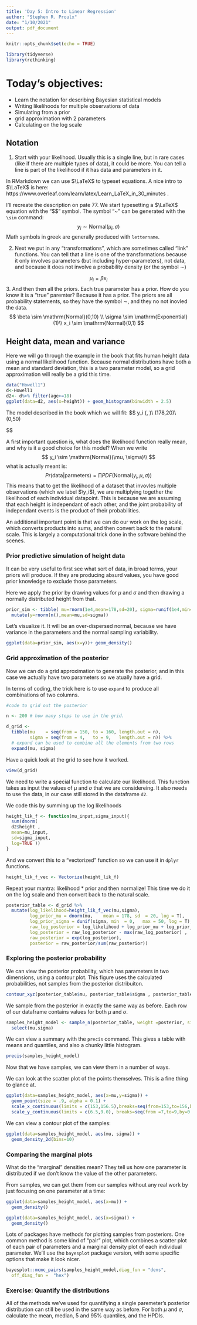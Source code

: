 ```yaml
---
title: 'Day 5: Intro to Linear Regression'
author: "Stephen R. Proulx"
date: "1/10/2021"
output: pdf_document
---
```


```r
knitr::opts_chunk$set(echo = TRUE)

library(tidyverse)
library(rethinking)
```

# Today's objectives:  

* Learn the notation for describing Bayesian statistical models  
* Writing likelihoods for multiple observations of data  
* Simulating from a prior 
* grid approximation with 2 parameters  
* Calculating on the log scale


## Notation

1. Start with your likelihood. Usually this is a single line, but in rare cases (like if there are multiple types of data), it could be more. You can tell a line is part of the likelihood if it has data and parameters in it.  


In RMarkdown we can use $\LaTeX$ to typeset equations. A nice intro to $\LaTeX$ is here: https://www.overleaf.com/learn/latex/Learn_LaTeX_in_30_minutes .

I'll recreate the description on pate 77. 
We start typesetting a $\LaTeX$ equation with the "\$\$" symbol. The symbol "~" can be generated with the `\sim` command: 
$$
y_i \sim \mathrm{Normal}(\mu_i, \sigma)
$$
Math symbols in greek are generally produced with `lettername`. 

2.  Next we put in any "transformations", which are sometimes called "link" functions.  You can tell that a line is one of the transformations because it only involves parameters (but including hyper-parameters), not data, and because it does not involve a probability density (or the symbol $\sim$)  

$$
\mu_i  = \beta  x_i
$$
3.  And then then all the priors. Each true parameter has a prior. How do you know it is a "true" paremter? Because it has a prior. The priors are all probability statements, so they have the symbol $\sim$, and they no not inovled the data.  
$$
\beta \sim \mathrm{Normal}(0,10) \\
\sigma  \sim \mathrm{Exponential}(1)\\
x_i \sim \mathrm{Normal}(0,1)
$$


## Height data, mean and variance
Here we will go through the example in the book that fits human height data using a normal likelihood function. Because normal distributions have both a mean and standard deviation, this is a two parameter model, so a grid approximation will really be a grid this time. 

```r
data("Howell1")
d<-Howell1
d2<- d%>% filter(age>=18)
ggplot(data=d2, aes(x=height)) + geom_histogram(binwidth = 2.5)
```

The model described in the book which we will fit:
$$
y_i \sim \mathrm{Normal}(\mu, \sigma)\\
\mu \sim \mathrm{Normal}(178,20)\\
\sigma \sim \mathrm{Uniform}(0,50) 

$$

A first important question is, what does the likelihood function really mean, and why is it a good choice for this model? When we write 
$$
y_i \sim \mathrm{Normal}(\mu, \sigma)\\
$$
what is actually meant is:
$$
Pr(\mathrm{data|parmeters}) = \prod PDF(\mathrm{Normal}(y_i , \mu , \sigma))
$$
This means that to get the likelihood of a dataset that invovles multiple observations (which we label $\y_i$), we are multiplying together the likelihood of each individual datapoint. This is because we are assuming that each height is independant of each other, and the joint probability of independant events is the product of their probabilities. 

An additional important point is that we can do our work on the log scale, which converts products into sums, and then convert back to the natural scale. This is largely a computational trick done in the software behind the scenes.



### Prior predictive simulation of height data
It can be very useful to first see what sort of data, in broad terms, your priors will produce. If they are producing absurd values, you have good prior knowledge to exclude those parameters. 

Here we apply the prior by drawing values for $\mu$ and $\sigma$ and then drawing a normally distributed height from that. 
```r
prior_sim <- tibble( mu=rnorm(1e4,mean=178,sd=20), sigma=runif(1e4,min=0,max=50)) %>%
  mutate(y=rnorm(n(),mean=mu,sd=sigma)) 
```

Let's visualize it. It will be an over-dispersed normal, because we have variance in the parameters and the normal sampling variability.
```r
ggplot(data=prior_sim, aes(x=y))+ geom_density()
```


### Grid approximation of the posterior
Now we can do a grid approximation to generate the posterior, and in this case we actually have two parameters so we atually have a grid. 

In terms of coding, the trick here is to use `expand` to produce all combinations of two columns.


```r
#code to grid out the posterior

n <- 200 # how many steps to use in the grid.  

d_grid <-
  tibble(mu    = seq(from = 150, to = 160, length.out = n),
         sigma = seq(from = 4,   to = 9,   length.out = n)) %>% 
  # expand can be used to combine all the elements from two rows
  expand(mu, sigma)
```


Have a quick look at the grid to see how it worked. 
```r
view(d_grid)
```


We need to write a special function to calculate our likelihood. This function takes as input the values of $\mu$ and $\sigma$ that we are considereing. It also needs to use the data, in our case still stored in the dataframe `d2`.  

We code this by summing up the log likelihoods

```r
height_lik_f <- function(mu_input,sigma_input){
  sum(dnorm(
  d2$height , 
  mean=mu_input,
  sd=sigma_input,
  log=TRUE ))
}
```

And we convert this to a "vectorized" function so we can use it in `dplyr` functions.
```r
height_lik_f_vec <- Vectorize(height_lik_f)
```



Repeat your mantra: likelihood * prior and then normalize! This time we do it on the log scale and then convert back to the natural scale.  
```r
posterior_table <- d_grid %>%
  mutate(log_likelihood=height_lik_f_vec(mu,sigma),
         log_prior_mu = dnorm(mu,    mean = 178, sd  = 20, log = T),
         log_prior_sigma = dunif(sigma, min  = 0,   max = 50, log = T),
         raw_log_posterior = log_likelihood + log_prior_mu + log_prior_sigma,
         log_posterior = raw_log_posterior - max(raw_log_posterior) ,
         raw_posterior = exp(log_posterior),
         posterior = raw_posterior/sum(raw_posterior))  
```



### Exploring the posterior probability

We can view the posterior probability, which has parameters in two dimensions, using a contour plot. This figure uses the calculated probabilities, not samples from the posterior distribuiton.
```r

contour_xyz(posterior_table$mu, posterior_table$sigma , posterior_table$posterior)  

```


We sample from the posterior in exactly the same way as before. Each row of our dataframe contains values for both $\mu$ and $\sigma$.
```r
samples_height_model <- sample_n(posterior_table, weight =posterior, size=1e4, replace=TRUE) %>%
  select(mu,sigma)
```

We can view a summary with the `precis` command. This gives a table with means and quantiles, and also a chunky little histogram. 
```r
precis(samples_height_model)
```


Now that we have samples, we can view them in a number of ways. 

We can look at the scatter plot of the points themselves. This is a fine thing to glance at.

```r
ggplot(data=samples_height_model, aes(x=mu,y=sigma)) + 
  geom_point(size = .9, alpha = 0.1) +
  scale_x_continuous(limits = c(153,156.5),breaks=seq(from=153,to=156,by=1),labels=c("153.0","154.0","155.0","156.0"))+
  scale_y_continuous(limits = c(6.5,9.0), breaks=seq(from =7,to=9,by=0.5))

```


We can view a contour plot of the samples:
```r

ggplot(data=samples_height_model, aes(mu, sigma)) +
  geom_density_2d(bins=10) 
```

### Comparing the marginal plots
What do the "marginal" densities mean? They tell us how one parameter is distributed if we don't know the value of the other parameters.

From samples, we can get them from our samples without any real work by just focusing on one parameter at a time:
```r
ggplot(data=samples_height_model, aes(x=mu)) + 
  geom_density() 

ggplot(data=samples_height_model, aes(x=sigma)) + 
  geom_density() 

```


Lots of packages have methods for plotting samples from posteriors. One common method is some kind of "pair" plot, which combines a scatter plot of each pair of parameters and a marginal density plot of each individual parameter. We'll use the `bayesplot` package version, with some specific options that make it look nicer. 

```r
bayesplot::mcmc_pairs(samples_height_model,diag_fun = "dens",
  off_diag_fun =  "hex") 

```



### Exercise: Quantify the distributions
All of the methods we've used for quantifying a single paremeter's posterior distribution can still be used in the same way as before. For both $\mu$ and $\sigma$, calculate the mean, median, 5 and 95% quantiles, and the HPDIs. 


